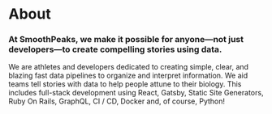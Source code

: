 # About

### At SmoothPeaks, we make it possible for anyone—not just developers—to create compelling stories using data. 

We are athletes and developers dedicated to creating simple, clear, and blazing fast data pipelines to organize and interpret information. We aid teams tell stories with data to help people attune to their biology. This includes full-stack development using React, Gatsby, Static Site Generators, Ruby On Rails, GraphQL, CI / CD, Docker and, of course, Python!